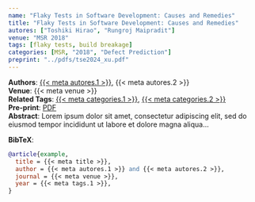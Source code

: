 ```yaml
---
name: "Flaky Tests in Software Development: Causes and Remedies"
title: "Flaky Tests in Software Development: Causes and Remedies"
autores: ["Toshiki Hirao", "Rungroj Maipradit"]
venue: "MSR 2018"
tags: [flaky tests, build breakage]
categories: [MSR, "2018", "Defect Prediction"]
preprint: "../pdfs/tse2024_xu.pdf"
---
```

**Authors**: [{{< meta autores.1 >}}](../members/shanemcintosh.qmd), {{< meta autores.2 >}}  
**Venue**: {{< meta venue >}}   
**Related Tags**: [{{< meta categories.1 >}}](../list.qmd#category=flaky+tests), [{{< meta categories.2 >}}](../list.qmd#category=build+breakage)  
**Pre-print**: [PDF]({{< meta preprint >}})  
**Abstract**: Lorem ipsum dolor sit amet, consectetur adipiscing elit, sed do eiusmod tempor incididunt ut labore et dolore magna aliqua...   


**BibTeX**:
```bibtex
@article{example,
  title = {{< meta title >}},
  author = {{< meta autores.1 >}} and {{< meta autores.2 >}},
  journal = {{< meta venue >}},
  year = {{< meta tags.1 >}},
}
```